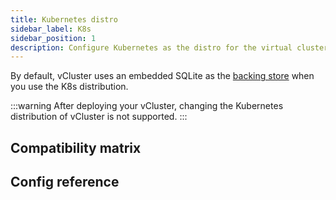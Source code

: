 ```yaml
---
title: Kubernetes distro
sidebar_label: K8s
sidebar_position: 1
description: Configure Kubernetes as the distro for the virtual cluster.
---
```



<DefaultDistroNote/>

By default, vCluster uses an embedded SQLite as the [backing store](../backing-store/README.mdx) when you use the K8s distribution.

:::warning
After deploying your vCluster, changing the Kubernetes distribution of vCluster is not supported.
:::

## Compatibility matrix

<K8sCompat/>

## Config reference

<DistroK8s/>
